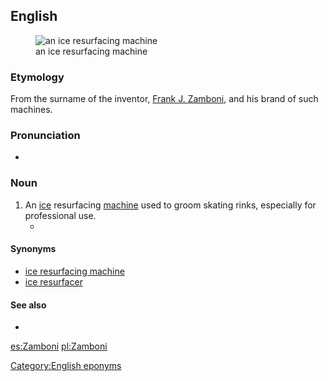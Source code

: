 ==English==
[[File:Zamboni.jpg|thumb|an ice resurfacing machine]]

===Etymology===
From the surname of the inventor, [[w:Frank Zamboni|Frank J. Zamboni]], and his brand of such machines.

{{U:trademark erosion|Zamboni|[http://www.zamboni.com/copyright.html#trademark Frank J. Zamboni & Co. Inc.]|lang=en}}

===Pronunciation===
* {{a|UK}} {{IPA|/zæmˈbəʊ.ni/|lang=en}}

===Noun===
{{en-noun}}

# An [[ice]] resurfacing [[machine]] used to groom skating rinks, especially for professional use.
#* {{seeCites}}

====Synonyms====
* [[ice resurfacing machine]]
* [[ice resurfacer]]

====See also====
* {{pedia}}

[[Category:English eponyms]]

[[es:Zamboni]]
[[pl:Zamboni]]